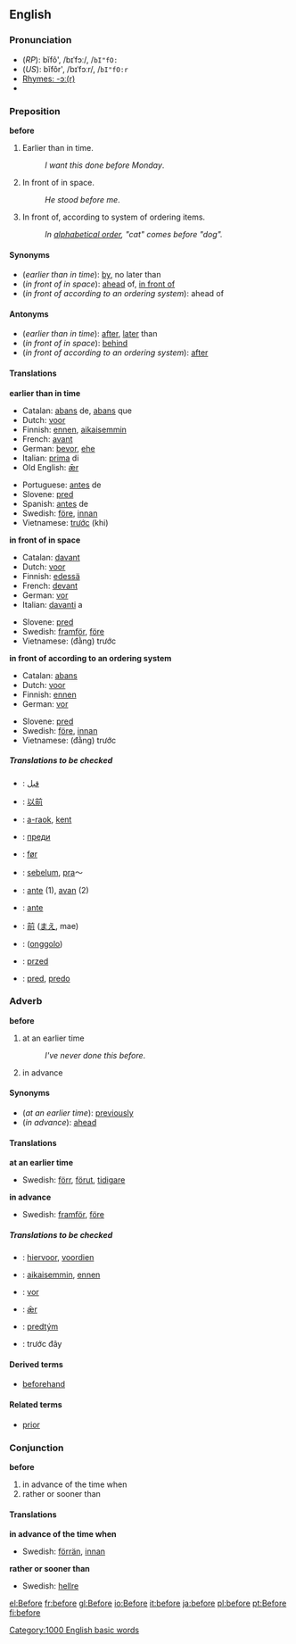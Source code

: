 ==English==

{{rank|these|two|us|90|before|see|over|know}}

===Pronunciation===
*(''RP''): bĭfô', /bɪˈfɔː/, /<tt>bI"fO:</tt>
*(''US''): bĭfôr', /bɪˈfɔːr/, /<tt>bI"fO:r</tt>
*[[rhymes:English:-ɔː(r)|Rhymes: -ɔː(r)]]
*{{audio|en-us-before.ogg|Audio (US)}}

===Preposition===
'''before'''

#Earlier than in time.
#:''I want this done before Monday''.
#In front of in space.
#:''He stood before me''.
#In front of, according to system of ordering items.
#:''In [[alphabetical order]], "cat" comes before "dog".''

====Synonyms====
*(''earlier than in time''): [[by]], no later than
*(''in front of in space''): [[ahead]] of, [[in front of]]
*(''in front of according to an ordering system''): ahead of

====Antonyms====
*(''earlier than in time''): [[after]], [[later]] than
*(''in front of in space''): [[behind]]
*(''in front of according to an ordering system''): [[after]]

====Translations====

'''earlier than in time'''
{{top}}
*Catalan: [[abans]] de, [[abans]] que
*Dutch: [[voor]]
*Finnish: [[ennen]], [[aikaisemmin]]
*French: [[avant]]
*German: [[bevor]], [[ehe]]
*Italian: [[prima]] di
*Old English: [[ær|ǣr]]
{{mid}}
*Portuguese: [[antes]] de
*Slovene: [[pred]]
*Spanish: [[antes]] de
*Swedish: [[före]], [[innan]]
*Vietnamese: [[trước]] (khi)
{{bottom}}

'''in front of in space'''
{{top}}
*Catalan: [[davant]]
*Dutch: [[voor]]
*Finnish: [[edessä]]
*French: [[devant]]
*German: [[vor]]
*Italian: [[davanti]] a
{{mid}}
*Slovene: [[pred]]
*Swedish: [[framför]], [[före]]
*Vietnamese: (đằng) trước
{{bottom}}

'''in front of according to an ordering system'''
{{top}}
*Catalan: [[abans]]
*Dutch: [[voor]]
*Finnish: [[ennen]]
*German: [[vor]]
{{mid}}
*Slovene: [[pred]]
*Swedish: [[före]], [[innan]]
*Vietnamese: (đằng) trước
{{bottom}}

=====Translations to be checked=====
<!--Remove this section once all of the translations below have been moved into the tables above.-->
{{checktrans}}

*{{ttbc|Arabic}}: [[قبل]]
*{{ttbc|Chinese}}: [[以前]]
*{{ttbc|Breton}}: [[a-raok]], [[kent]]
*{{ttbc|Bulgarian}}: [[преди]]
*{{ttbc|Danish}}: [[før]]
*{{ttbc|Indonesian}}: [[belum|sebelum]], [[pra]]～
*{{ttbc|Ido}}: [[ante]] (1), [[avan]] (2) 
*{{ttbc|Interlingua}}: [[ante]]
*{{ttbc|Japanese}}: [[前]] ([[まえ]], mae)
*{{ttbc|Manchu}}: ([[onggolo]])
*{{ttbc|Polish}}: [[przed]]
*{{ttbc|Slovak}}: [[pred#Slovak|pred]], [[predo#Slovak|predo]]

===Adverb===
'''before'''

# at an earlier time
#:''I've never done this before''.
# in advance

====Synonyms====
*(''at an earlier time''): [[previously]]
*(''in advance''): [[ahead]]

====Translations====
'''at an earlier time'''
{{top}}
{{mid}}
*Swedish: [[förr]], [[förut]], [[tidigare]]
{{bottom}}

'''in advance'''
{{top}}
{{mid}}
*Swedish: [[framför]], [[före]]
{{bottom}}

=====Translations to be checked=====
*{{ttbc|Dutch}}: [[hiervoor]], [[voordien]]
*{{ttbc|Finnish}}: [[aikaisemmin]], [[ennen]]
*{{ttbc|German}}: [[vor]]
*{{ttbc|Old English}}: [[ær|ǣr]]
*{{ttbc|Slovak}}: [[predtým]]
*{{ttbc|Vietnamese}}: trước đây

====Derived terms====
*[[beforehand]]

====Related terms====
*[[prior]]

===Conjunction===
'''before'''
# in advance of the time when
# rather or sooner than

====Translations====
'''in advance of the time when'''
{{top}}
{{mid}}
*Swedish: [[förrän]], [[innan]]
{{bottom}}

'''rather or sooner than'''
{{top}}
{{mid}}
*Swedish: [[hellre]]
{{bottom}}

[[Category:1000 English basic words]]

[[el:Before]]
[[fr:before]]
[[gl:Before]]
[[io:Before]]
[[it:before]]
[[ja:before]]
[[pl:before]]
[[pt:Before]]
[[fi:before]]